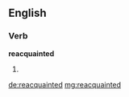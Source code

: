 ==English==

===Verb===
'''reacquainted'''

# {{past of|reacquaint}}

[[de:reacquainted]]
[[mg:reacquainted]]